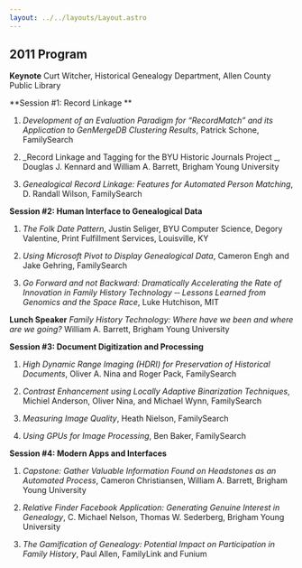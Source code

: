 ```yaml
---
layout: ../../layouts/Layout.astro
---
```



## 2011 Program

**Keynote** Curt Witcher, Historical Genealogy Department, Allen County Public
Library

**Session #1: Record Linkage **

1. _Development of an Evaluation Paradigm for “RecordMatch” and its Application
   to GenMergeDB Clustering Results_, Patrick Schone,
   FamilySearch<Paper url="/conf/2011/schone-development-fhtw2011.pdf" /><Presentation url="/conf/2011/schone-development-presentation-fhtw2011.pdf" /><Paper url="/conf/2011/schone-development-results-fhtw2011.pdf" />

1. _Record Linkage and Tagging for the BYU Historic Journals Project _, Douglas
   J. Kennard and William A. Barrett, Brigham Young
   University<Paper url="/conf/2011/kennard-record-fhtw2011.pdf" /><Presentation url="/conf/2011/kennard-record-presentation-fhtw2011.pdf" />

1. _Genealogical Record Linkage: Features for Automated Person Matching_, D.
   Randall Wilson,
   FamilySearch<Paper url="/conf/2011/wilson-genealogical-fhtw2011.pdf" /><Presentation url="/conf/2011/wilson-genealogical-presentation-fhtw2011.pdf" />

**Session #2: Human Interface to Genealogical Data**

1. _The Folk Date Pattern_, Justin Seliger, BYU Computer Science, Degory
   Valentine, Print Fulfillment Services, Louisville,
   KY<Paper url="/conf/2011/seliger-folk-fhtw2011.pdf" /><Presentation url="/conf/2011/seliger-folk-presentation-fhtw2011.pdf" />

1. _Using Microsoft Pivot to Display Genealogical Data_, Cameron Engh and Jake
   Gehring, FamilySearch<Paper url="/conf/2011/engh-using-fhtw2011.pdf" />

1. _Go Forward and not Backward: Dramatically Accelerating the Rate of
   Innovation in Family History Technology ‐‐ Lessons Learned from Genomics and
   the Space Race_, Luke Hutchison,
   MIT<Paper url="/conf/2011/hutchison-forward-fhtw2011.pdf" />

**Lunch Speaker** _Family History Technology: Where have we been and where are
we going?_ William A. Barrett, Brigham Young
University<Presentation url="/conf/2011/barrett-family-presentation-fhtw2011.pdf" />

**Session #3: Document Digitization and Processing**

1. _High Dynamic Range Imaging (HDRI) for Preservation of Historical Documents_,
   Oliver A. Nina and Roger Pack,
   FamilySearch<Paper url="/conf/2011/nina-high-fhtw2011.pdf" /><Presentation url="/conf/2011/nina-high-presentation-fhtw2011.pdf" />

1. _Contrast Enhancement using Locally Adaptive Binarization Techniques_,
   Michiel Anderson, Oliver Nina, and Michael Wynn,
   FamilySearch<Paper url="/conf/2011/anderson-contrast-fhtw2011.pdf" /><Presentation url="/conf/2011/anderson-contrast-presentation-fhtw2011.pdf" />

1. _Measuring Image Quality_, Heath Nielson,
   FamilySearch<Paper url="/conf/2011/nielson-measuring-fhtw2011.pdf" /><Presentation url="/conf/2011/nielson-measuring-presentation-fhtw2011.pdf" />

1. _Using GPUs for Image Processing_, Ben Baker,
   FamilySearch<Paper url="/conf/2011/baker-gpus-fhtw2011.pdf" /><Presentation url="/conf/2011/baker-gpus-presentation-fhtw2011.pdf" />

**Session #4: Modern Apps and Interfaces**

1. _Capstone: Gather Valuable Information Found on Headstones as an Automated
   Process_, Cameron Christiansen, William A. Barrett, Brigham Young
   University<Paper url="/conf/2011/christiansen-capstone-fhtw2011.pdf" /><Presentation url="/conf/2011/christiansen-capstone-presentation-fhtw2011.pdf" />

1. _Relative Finder Facebook Application: Generating Genuine Interest in
   Genealogy_, C. Michael Nelson, Thomas W. Sederberg, Brigham Young
   University<Paper url="/conf/2011/nelson-relative-fhtw2011.pdf" /><Presentation url="/conf/2011/nelson-relative-presentation-fhtw2011.pdf" />

1. _The Gamification of Genealogy: Potential Impact on Participation in Family
   History_, Paul Allen, FamilyLink and
   Funium<Paper url="/conf/2011/allen-gamification-fhtw2011.pdf" /><Presentation url="/conf/2011/allen-gamification-presentation-fhtw2011.pdf" />
